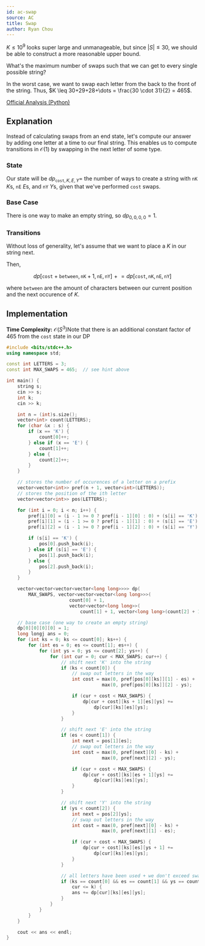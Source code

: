 ```yaml
---
id: ac-swap
source: AC
title: Swap
author: Ryan Chou
---
```


<Spoiler title="Hint 1">

$K \leq 10^9$ looks super large and unmanageable, but since $|S| \leq 30$, we should be able
to construct a more reasonable upper bound.

What's the maximum number of swaps such that we can get to every single possible string?

</Spoiler>

<Spoiler title="Answer to hint 1">

In the worst case, we want to swap each letter from the back to the front of the string.
Thus, $K \leq 30+29+28+\dots = \frac{30 \cdot 31}{2} = 465$.

</Spoiler>

<Spoiler title="Solution">

[Official Analysis (Python)](https://atcoder.jp/contests/abc227/editorial/2920)

## Explanation

Instead of calculating swaps from an end state, let's compute our answer by
adding one letter at a time to our final string. This enables us to compute
transitions in $\mathcal{O}(1)$ by swapping in the next letter of some type.

### State

Our state will be $dp_{\texttt{cost}, K, E, Y} =$
the number of ways to create a string with $\texttt{nK}$ $K$s, $\texttt{nE}$ $E$s, and
$\texttt{nY}$ $Y$s, given that we've performed $\texttt{cost}$ swaps.

### Base Case

There is one way to make an empty string, so $dp_{0,0,0,0} = 1$.

### Transitions

Without loss of generality, let's assume that we want to place a $K$ in our string next.

Then,

$$
dp[\texttt{cost} + \texttt{between}, \texttt{nK} + 1, \texttt{nE}, \texttt{nY}] \mathrel{+}= dp[\texttt{cost},\texttt{nK},\texttt{nE},\texttt{nY}]
$$

where $\texttt{between}$ are the amount of characters between our current position and the next
occurence of $K$.

## Implementation

**Time Complexity:** $\mathcal{O}(S^3)$<Asterisk>Note that there is an additional constant
factor of $465$ from the $\texttt{cost}$ state in our DP</Asterisk>

<LanguageSection>
<CPPSection>

```cpp
#include <bits/stdc++.h>
using namespace std;

const int LETTERS = 3;
const int MAX_SWAPS = 465;  // see hint above

int main() {
	string s;
	cin >> s;
	int k;
	cin >> k;

	int n = (int)s.size();
	vector<int> count(LETTERS);
	for (char &x : s) {
		if (x == 'K') {
			count[0]++;
		} else if (x == 'E') {
			count[1]++;
		} else {
			count[2]++;
		}
	}

	// stores the number of occurences of a letter on a prefix
	vector<vector<int>> pref(n + 1, vector<int>(LETTERS));
	// stores the position of the ith letter
	vector<vector<int>> pos(LETTERS);

	for (int i = 0; i < n; i++) {
		pref[i][0] = (i - 1 >= 0 ? pref[i - 1][0] : 0) + (s[i] == 'K');
		pref[i][1] = (i - 1 >= 0 ? pref[i - 1][1] : 0) + (s[i] == 'E');
		pref[i][2] = (i - 1 >= 0 ? pref[i - 1][2] : 0) + (s[i] == 'Y');

		if (s[i] == 'K') {
			pos[0].push_back(i);
		} else if (s[i] == 'E') {
			pos[1].push_back(i);
		} else {
			pos[2].push_back(i);
		}
	}

	vector<vector<vector<vector<long long>>>> dp(
	    MAX_SWAPS, vector<vector<vector<long long>>>(
	                   count[0] + 1,
	                   vector<vector<long long>>(
	                       count[1] + 1, vector<long long>(count[2] + 1, 0))));

	// base case (one way to create an empty string)
	dp[0][0][0][0] = 1;
	long longj ans = 0;
	for (int ks = 0; ks <= count[0]; ks++) {
		for (int es = 0; es <= count[1]; es++) {
			for (int ys = 0; ys <= count[2]; ys++) {
				for (int cur = 0; cur < MAX_SWAPS; cur++) {
					// shift next 'K' into the string
					if (ks < count[0]) {
						// swap out letters in the way
						int cost = max(0, pref[pos[0][ks]][1] - es) +
						           max(0, pref[pos[0][ks]][2] - ys);

						if (cur + cost < MAX_SWAPS) {
							dp[cur + cost][ks + 1][es][ys] +=
							    dp[cur][ks][es][ys];
						}
					}

					// shift next 'E' into the string
					if (es < count[1]) {
						int next = pos[1][es];
						// swap out letters in the way
						int cost = max(0, pref[next][0] - ks) +
						           max(0, pref[next][2] - ys);

						if (cur + cost < MAX_SWAPS) {
							dp[cur + cost][ks][es + 1][ys] +=
							    dp[cur][ks][es][ys];
						}
					}

					// shift next 'Y' into the string
					if (ys < count[2]) {
						int next = pos[2][ys];
						// swap out letters in the way
						int cost = max(0, pref[next][0] - ks) +
						           max(0, pref[next][1] - es);

						if (cur + cost < MAX_SWAPS) {
							dp[cur + cost][ks][es][ys + 1] +=
							    dp[cur][ks][es][ys];
						}
					}

					// all letters have been used + we don't exceed swaps
					if (ks == count[0] && es == count[1] && ys == count[2] &&
					    cur <= k) {
						ans += dp[cur][ks][es][ys];
					}
				}
			}
		}
	}

	cout << ans << endl;
}
```

</CPPSection>
</LanguageSection>

</Spoiler>

